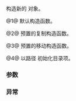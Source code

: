 {{cpp/experimental/fs/directory_entry/title|directory_entry}}
{{cpp/experimental/fs/directory_entry/navbar}}
{{dcl begin}}
{{dcl|since=fs_ts|num=1|1=
directory_entry() = default;
}}
{{dcl|since=fs_ts|num=2|1=
directory_entry( const directory_entry&amp; ) = default;
}}
{{dcl|since=fs_ts|num=3|1=
directory_entry( directory_entry&amp;&amp; ) = default;
}}
{{dcl|since=fs_ts|num=4|1=
explicit directory_entry( const path&amp; p );
}}
{{dcl end}}

构造新的 {{tt|directory_entry}} 对象。

@1@ 默认构造函数。

@2@ 预置的复制构造函数。

@3@ 预置的移动构造函数。

@4@ 以路径 {{c|p}} 初始化目录项。

===参数===
{{todo}}

===异常===
{{todo}}